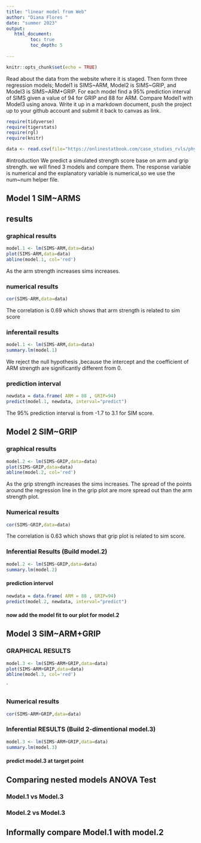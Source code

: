 ```yaml
---
title: "linear model from Web"
author: "Diana Flores "
date: "summer 2023"
output:
   html_document:
         toc: true
         toc_depth: 5
        
---
```


```r
knitr::opts_chunk$set(echo = TRUE)
```

Read about the data from the website where it is staged.  Then form three regression models; Model1 is SIMS~ARM, Model2 is SIMS~GRIP, and Model3 is SIMS~ARM+GRIP. For each model find a 95% prediction interval of SIMS given a value of 94  for GRIP and 88 for ARM. Compare Model1 with Model3 using anova. Write it up in a markdown document, push the project up to your github account and submit it back to canvas as link. 

 


```r
require(tidyverse)
require(tigerstats)
require(rgl)
require(knitr)

```

```r
data <- read.csv(file="https://onlinestatbook.com/case_studies_rvls/physical_strength/data.txt",sep="",header=TRUE)  

```

#introduction 
We predict a simulated strength score base on arm and grip strength. we will fined 3 models and compare them.
The response variable is numerical and the explanatory variable is numerical,so we use the num~num helper file. 


## Model 1 SIM~ARMS


## results

### graphical results
```r
model.1 <- lm(SIMS~ARM,data=data)
plot(SIMS~ARM,data=data)
abline(model.1, col='red')
```

As the arm strength increases sims increases.

### numerical results

```r
cor(SIMS~ARM,data=data)
```
The correlation is 0.69 which shows that arm strength is related to sim score

### inferentail results 

```r
model.1 <- lm(SIMS~ARM,data=data)
summary.lm(model.1)
```
We reject the null hypothesis ,because the intercept and the coefficient of ARM strength are significantly different from 0.

### prediction interval
```r
newdata = data.frame( ARM = 88 , GRIP=94)
predict(model.1, newdata, interval="predict")
```



The 95% prediction interval is from -1.7 to 3.1 for SIM score.


## Model 2 SIM~GRIP



### graphical results
```r
model.2 <- lm(SIMS~GRIP,data=data)
plot(SIMS~GRIP,data=data)
abline(model.2, col='red')
```

As the grip strength increases the sims increases. The spread of the points around the regression line in the grip plot are more spread out than the arm strength plot.


### Numerical results 


```r
cor(SIMS~GRIP,data=data)
```
 The correlation is 0.63 which shows that grip plot is related to sim score.




### Inferential Results (Build model.2)


```r
model.2 <- lm(SIMS~GRIP,data=data)
summary.lm(model.2)
```



  

#### prediction intervol 

```r
newdata = data.frame( ARM = 88 , GRIP=94)
predict(model.2, newdata, interval="predict")
```





#### now add the model fit to our plot for model.2
  


## Model 3 SIM~ARM+GRIP



### GRAPHICAL RESULTS 
```r
model.3 <- lm(SIMS~ARM+GRIP,data=data)
plot(SIMS~ARM+GRIP,data=data)
abline(model.3, col='red')
```
`


### Numerical results 


```r
cor(SIMS~ARM+GRIP,data=data)
```

  
### Inferential  RESULTS (Build 2-dimentional model.3)

```r
model.3 <- lm(SIMS~ARM+GRIP,data=data)
summary.lm(model.3)
```


#### predict model.3 at target point
  

## Comparing nested models ANOVA Test

### Model.1 vs Model.3
### Model.2 vs Model.3

## Informally compare Model.1 with model.2

